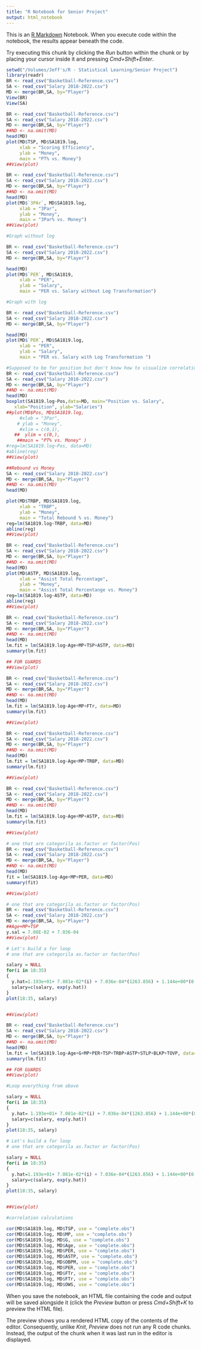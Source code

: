 ```yaml
---
title: "R Notebook for Senior Project"
output: html_notebook
---
```


This is an [R Markdown](http://rmarkdown.rstudio.com) Notebook. When you execute code within the notebook, the results appear beneath the code. 

Try executing this chunk by clicking the *Run* button within the chunk or by placing your cursor inside it and pressing *Cmd+Shift+Enter*. 

```r
setwd("/Volumes/Jeff's/R - Statistical Learning/Senior Project")
library(readr)
BR <- read_csv("Basketball-Reference.csv")
SA <- read_csv("Salary 2018-2022.csv")
MD <- merge(BR,SA, by="Player")
View(BR)
View(SA)
```

```r
BR <- read_csv("Basketball-Reference.csv")
SA <- read_csv("Salary 2018-2022.csv")
MD <- merge(BR,SA, by="Player")
##ND <- na.omit(MD)
head(MD)
plot(MD$TSP, MD$SA1819.log,
     xlab = "Scoring Efficiency",
     ylab = "Money",
     main = "PT% vs. Money")
##View(plot)
```
```r
BR <- read_csv("Basketball-Reference.csv")
SA <- read_csv("Salary 2018-2022.csv")
MD <- merge(BR,SA, by="Player")
##ND <- na.omit(MD)
head(MD)
plot(MD$`3PAr`, MD$SA1819.log,
     xlab = "3Par",
     ylab = "Money",
     main = "3Par% vs. Money")
##View(plot)
```
```r
#Graph without log

BR <- read_csv("Basketball-Reference.csv")
SA <- read_csv("Salary 2018-2022.csv")
MD <- merge(BR,SA, by="Player")

head(MD)
plot(MD$`PER`, MD$SA1819,
     xlab = "PER",
     ylab = "Salary",
     main = "PER vs. Salary without Log Transformation")

```

```r
#Graph with log

BR <- read_csv("Basketball-Reference.csv")
SA <- read_csv("Salary 2018-2022.csv")
MD <- merge(BR,SA, by="Player")

head(MD)
plot(MD$`PER`, MD$SA1819.log,
     xlab = "PER",
     ylab = "Salary",
     main = "PER vs. Salary with Log Transformation ")

```

```r
#Supposed to be for position but don't know how to visualize correlation.. use box plots boxplot(y~x)
BR <- read_csv("Basketball-Reference.csv")
SA <- read_csv("Salary 2018-2022.csv")
MD <- merge(BR,SA, by="Player") 
##ND <- na.omit(MD)
head(MD)
boxplot(SA1819.log~Pos,data=MD, main="Position vs. Salary", 
   xlab="Position", ylab="Salaries")
##plot(MD$Pos, MD$SA1819.log,
     #xlab = "3Par",
    # ylab = "Money",
     #xlim = c(0,1),
   ##  ylim = c(0,),
    ##main = "PT% vs. Money" )
#reg=lm(SA1819.log~Pos, data=MD)
#abline(reg)
##View(plot)
```

```r
##Rebound vs Money
SA <- read_csv("Salary 2018-2022.csv")
MD <- merge(BR,SA, by="Player")
##ND <- na.omit(MD)
head(MD)

plot(MD$TRBP, MD$SA1819.log,
     xlab = "TRBP",
     ylab = "Money",
     main = "Total Rebound % vs. Money")
reg=lm(SA1819.log~TRBP, data=MD)
abline(reg)
##View(plot)
```

```r
BR <- read_csv("Basketball-Reference.csv")
SA <- read_csv("Salary 2018-2022.csv")
MD <- merge(BR,SA, by="Player")
##ND <- na.omit(MD)
head(MD)
plot(MD$ASTP, MD$SA1819.log,
     xlab = "Assist Total Percentage",
     ylab = "Money",
     main = "Assist Total Percentange vs. Money")
reg=lm(SA1819.log~ASTP, data=MD)
abline(reg)
##View(plot)
```

```r
BR <- read_csv("Basketball-Reference.csv")
SA <- read_csv("Salary 2018-2022.csv")
MD <- merge(BR,SA, by="Player")
##ND <- na.omit(MD)
head(MD)
lm.fit = lm(SA1819.log~Age+MP+TSP+ASTP, data=MD)
summary(lm.fit)

## FOR GUARDS  
##View(plot)
```
```r
BR <- read_csv("Basketball-Reference.csv")
SA <- read_csv("Salary 2018-2022.csv")
MD <- merge(BR,SA, by="Player")
##ND <- na.omit(MD)
head(MD)
lm.fit = lm(SA1819.log~Age+MP+FTr, data=MD)
summary(lm.fit)

##View(plot)
```

```r
BR <- read_csv("Basketball-Reference.csv")
SA <- read_csv("Salary 2018-2022.csv")
MD <- merge(BR,SA, by="Player")
##ND <- na.omit(MD)
head(MD)
lm.fit = lm(SA1819.log~Age+MP+TRBP, data=MD)
summary(lm.fit)

##View(plot)
```


```r
BR <- read_csv("Basketball-Reference.csv")
SA <- read_csv("Salary 2018-2022.csv")
MD <- merge(BR,SA, by="Player")
##ND <- na.omit(MD)
head(MD)
lm.fit = lm(SA1819.log~Age+MP+ASTP, data=MD)
summary(lm.fit)

##View(plot)
```

```r
# one that are categorila as.factor or factor(Pos)
BR <- read_csv("Basketball-Reference.csv") 
SA <- read_csv("Salary 2018-2022.csv")
MD <- merge(BR,SA, by="Player")
##ND <- na.omit(MD)
head(MD)
fit = lm(SA1819.log~Age+MP+PER, data=MD)
summary(fit)

##View(plot)
```

```r
# one that are categorila as.factor or factor(Pos)
BR <- read_csv("Basketball-Reference.csv") 
SA <- read_csv("Salary 2018-2022.csv")
MD <- merge(BR,SA, by="Player")
##Age+MP+TSP
y.sal = 7.08E-02 + 7.036-04
##View(plot)
```

```r
# Let's build a for loop
# one that are categorila as.factor or factor(Pos)

salary = NULL
for(i in 18:35)
{
  y.hat=1.193e+01+ 7.081e-02*(i) + 7.036e-04*(1263.856) + 1.144e+00*(0.610)+5.797e-03*(13.52326)
  salary=c(salary, exp(y.hat))
}
plot(18:35, salary)


##View(plot)
```

```r
BR <- read_csv("Basketball-Reference.csv") 
SA <- read_csv("Salary 2018-2022.csv")
MD <- merge(BR,SA, by="Player")
##ND <- na.omit(MD)
head(MD)
lm.fit = lm(SA1819.log~Age+G+MP+PER+TSP+TRBP+ASTP+STLP+BLKP+TOVP, data=MD)
summary(lm.fit)

## FOR GUARDS  
##View(plot)
```

```r

#Loop everything from above

salary = NULL
for(i in 18:35)
{
  y.hat= 1.193e+01+ 7.081e-02*(i) + 7.036e-04*(1263.856) + 1.144e+00*(0.610)+5.797e-03*(13.52326)
  salary=c(salary, exp(y.hat))
}
plot(18:35, salary)


```


```r
# Let's build a for loop
# one that are categorila as.factor or factor(Pos)

salary = NULL
for(i in 18:35)
{
  y.hat=1.193e+01+ 7.081e-02*(i) + 7.036e-04*(1263.856) + 1.144e+00*(0.610)+5.797e-03*(13.52326)
  salary=c(salary, exp(y.hat))
}
plot(18:35, salary)


##View(plot)
```

```r
#correlation calculations

cor(MD$SA1819.log, MD$TSP, use = "complete.obs")
cor(MD$SA1819.log, MD$MP, use = "complete.obs")
cor(MD$SA1819.log, MD$G, use = "complete.obs")
cor(MD$SA1819.log, MD$Age, use = "complete.obs")
cor(MD$SA1819.log, MD$PER, use = "complete.obs")
cor(MD$SA1819.log, MD$ASTP, use = "complete.obs")
cor(MD$SA1819.log, MD$OBPM, use = "complete.obs")
cor(MD$SA1819.log, MD$PER, use = "complete.obs")
cor(MD$SA1819.log, MD$FTr, use = "complete.obs")
cor(MD$SA1819.log, MD$FTr, use = "complete.obs")
cor(MD$SA1819.log, MD$OWS, use = "complete.obs")

```
When you save the notebook, an HTML file containing the code and output will be saved alongside it (click the *Preview* button or press *Cmd+Shift+K* to preview the HTML file). 

The preview shows you a rendered HTML copy of the contents of the editor. Consequently, unlike *Knit*, *Preview* does not run any R code chunks. Instead, the output of the chunk when it was last run in the editor is displayed.

